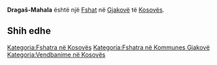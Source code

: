 {{Fshat në Kosovës
 | Emri                = Dragaš-Mahala
| srp_N_name = Dragaš-Mahala
| srp_N_FULL_NAME_RO = Dragaš-Mahala
| srp_N_FULL_NAME_ND_RO = Dragas-Mahala
| srp_N_SORT_NAME_RG = DRAGASMAHALA
| srp_N_FULL_NAME_RG = Dragaš-Mahala
| srp_N_FULL_NAME_ND_RG = Dragas-Mahala
| srp_V_name = Dragoš-Mahala
| srp_V_FULL_NAME_RO = Dragoš-Mahala
| srp_V_FULL_NAME_ND_RO = Dragos-Mahala
| srp_V_SORT_NAME_RG = DRAGOSMAHALA
| srp_V_FULL_NAME_RG = Dragoš-Mahala
| srp_V_FULL_NAME_ND_RG = Dragos-Mahala

 | Emri (Rasa dhanore) = 
 | Figura              = 
 | Shteti              = Kosovo
 | Komuna              = Gjakovë
 | Kodi postar         = 
 | Sipërfaqja          = 

 | Popullsia           = 

 | Regj. i popullsisë  = 
 | Dend. e popullsisë  = 
 | Faqja zyrtare       = 
 <!--- Koordinatat ----> 
 | Gjerësia            = 42.377778
 | Gjatësia            = 21.23
 | Lartësia            = 
}}
'''Dragaš-Mahala''' është një [[Fshat]] në [[Gjakovë]] të [[Kosovës]].

<!-- == Gjeografia == -->
<!-- == Historia == -->
<!-- == Demografia == -->
== Shih edhe ==
{{Komuna Gjakovë}}
{{Kosovo-Administrata-Cung}}

[[Kategoria:Fshatra në Kosovës]]
[[Kategoria:Fshatra në Kommunes Gjakovë]]
[[Kategoria:Vendbanime në Kosovës]]